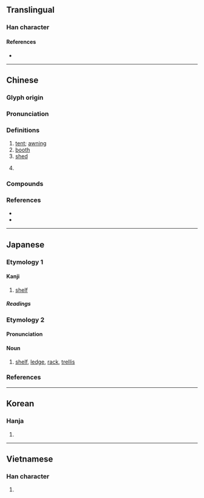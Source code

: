 {{also|柵|栅}}
{{character info}}
==Translingual==
{{Han stroke|[[File:棚 - U+068DA - KanjiVG stroke order.svg]]}}

===Han character===
{{Han char|rn=75|rad=木|as=08|sn=12|four=47920|canj=DBB|ids=⿰木朋}}

====References====
* {{Han ref|kx=0533.020|dkj=14941|dj=0921.030|hdz=21235.120|uh=68DA|ud=26842|bh=B4D7|bd=46295}}

----

==Chinese==
{{zh-forms}}
{{zh-wp}}

===Glyph origin===
{{Han etym}}
{{Han compound|木|朋|ls=psc|c1=s|c2=p|t1=tree}}

===Pronunciation===
{{zh-pron
|m=péng
|ma=Zh-péng.ogg
|m-s=
|c=paang4
|c-t=
|g=
|h=pfs=
|j=
|md=bàng
|mn=pêng/qz,xm,zz:phêng/qz,tp,xm:pîⁿ/kh,zz:pêⁿ
|mn_note=pêng/phêng - literary, pêⁿ/pîⁿ - vernacular
|mn-t=bên5
|w=3ban
|x=
|mc=y
|oc=y
|cat=n
}}

===Definitions===
{{zh-hanzi}}

# [[tent]]; [[awning]] {{zh-mw|m:座}}
# [[booth]]
# [[shed]]
# {{lb|zh|Cantonese}} {{zh-classifier|teeth ({{zh-m|牙|tr=-}}), indicating a full set of teeth}}

===Compounds===
{{zh-der|fold=1|卷棚|帳棚|大陸棚|彩棚|廠棚|工棚|山棚|孤棚|大布棚|天棚|棚攔|涼棚|樂棚|棚車|棚子|浮棚|搭棚|爬孤棚|棚架|書棚本|灰棚|棚戶|棚屋|棚蜘蛛|捲棚|棚匠|窩棚|牛棚|棚規|棚館|瓜棚|棚圈|爆棚|棚鋪|攝影棚|棚朳|歹戲拖棚|棚裂|綵棚|考棚|馬棚|罩棚|腰棚|馬棚風|馬面戰棚|頂棚|雨棚|陸棚|茅草棚|蓆棚|草棚|草窩棚|茶棚|芭棚|蔭棚|趙棚|余家棚|吳棚|四里棚|謝棚|鄧棚|姚棚|聯棚|徐家棚}}

===References===
* {{R:yue:Hanzi}}
* {{thcwd|8507}}

{{zh-cat|Intermediate}}

----

==Japanese==
{{ja-kanji forms-IVS
|vs1=01
|vs2=03
|col-vs1=aj
|col-vs2=hdmj
|pic-vs1=U68da-kyu.svg
|ref={{R:Kanjipedia|0004572200}}
}}

===Etymology 1===

====Kanji====
{{ja-kanji|grade=c|rs=木08}}

# [[shelf]]

=====Readings=====
{{ja-readings
|goon=びょう<びやう, ぼう<ぼう
|kanon=ほう<はう, ほう<ほう
|kun=たな-, かけはし-
|nanori=すけ, たな, ほう
}}

===Etymology 2===
{{ja-kanjitab|たな|yomi=kun}}

====Pronunciation====
{{ja-pron|たな|y=kun}}

====Noun====
{{ja-noun|たな}}

# [[shelf]], [[ledge]], [[rack]], [[trellis]]

===References===
<references/>

----

==Korean==

===Hanja===
{{ko-hanja|hangeul=붕}}

# {{rfdef|ko|sort=木08}}

----

==Vietnamese==

===Han character===
{{vi-readings|reading=bằng|rs=木08}}

# {{rfdef|vi|sort=木08}}